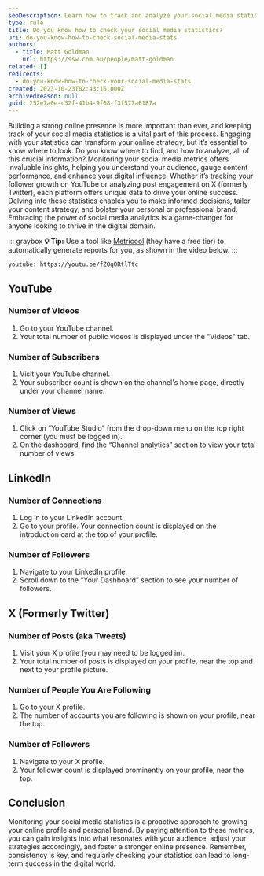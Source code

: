 ```yaml
---
seoDescription: Learn how to track and analyze your social media statistics on YouTube, LinkedIn, X (formerly Twitter), and more.
type: rule
title: Do you know how to check your social media statistics?
uri: do-you-know-how-to-check-social-media-stats
authors:
  - title: Matt Goldman
    url: https://ssw.com.au/people/matt-goldman
related: []
redirects:
  - do-you-know-how-to-check-your-social-media-stats
created: 2023-10-23T02:43:16.000Z
archivedreason: null
guid: 252e7a0e-c32f-41b4-9f08-f3f577a6187a
---
```


Building a strong online presence is more important than ever, and keeping track of your social media statistics is a vital part of this process. Engaging with your statistics can transform your online strategy, but it’s essential to know where to look. Do you know where to find, and how to analyze, all of this crucial information?
Monitoring your social media metrics offers invaluable insights, helping you understand your audience, gauge content performance, and enhance your digital influence. Whether it’s tracking your follower growth on YouTube or analyzing post engagement on X (formerly Twitter), each platform offers unique data to drive your online success. Delving into these statistics enables you to make informed decisions, tailor your content strategy, and bolster your personal or professional brand. Embracing the power of social media analytics is a game-changer for anyone looking to thrive in the digital domain.

::: graybox
**💡 Tip:** Use a tool like [Metricool](https://metricool.com/) (they have a free tier) to automatically generate reports for you, as shown in the video below.
:::

`youtube: https://youtu.be/fZOqORtlTtc`

## YouTube

### Number of Videos

1. Go to your YouTube channel.
2. Your total number of public videos is displayed under the "Videos" tab.

### Number of Subscribers

1. Visit your YouTube channel.
2. Your subscriber count is shown on the channel's home page, directly under your channel name.

### Number of Views

1. Click on “YouTube Studio” from the drop-down menu on the top right corner (you must be logged in).
2. On the dashboard, find the “Channel analytics” section to view your total number of views.

## LinkedIn

### Number of Connections

1. Log in to your LinkedIn account.
2. Go to your profile. Your connection count is displayed on the introduction card at the top of your profile.

### Number of Followers

1. Navigate to your LinkedIn profile.
2. Scroll down to the “Your Dashboard” section to see your number of followers.

## X (Formerly Twitter)

### Number of Posts (aka Tweets)

1. Visit your X profile (you may need to be logged in).
2. Your total number of posts is displayed on your profile, near the top and next to your profile picture.

### Number of People You Are Following

1. Go to your X profile.
2. The number of accounts you are following is shown on your profile, near the top.

### Number of Followers

1. Navigate to your X profile.
2. Your follower count is displayed prominently on your profile, near the top.

## Conclusion

Monitoring your social media statistics is a proactive approach to growing your online profile and personal brand. By paying attention to these metrics, you can gain insights into what resonates with your audience, adjust your strategies accordingly, and foster a stronger online presence. Remember, consistency is key, and regularly checking your statistics can lead to long-term success in the digital world.